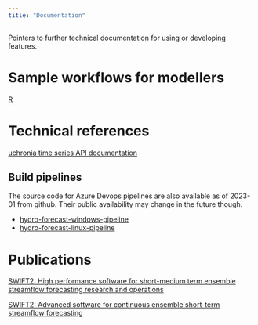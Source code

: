 ```yaml
---
title: "Documentation"
---
```


Pointers to further technical documentation for using or developing features.

# Sample workflows for modellers

[R](./doc/samples/sample_workflows_r.md)

# Technical references

[uchronia time series API documentation](https://csiro-hydroinformatics.github.io/uchronia-ts-doc)

## Build pipelines

The source code for Azure Devops pipelines are also available as of 2023-01 from github. Their public availability may change in the future though.

* [hydro-forecast-windows-pipeline](https://github.com/csiro-hydroinformatics/hydro-forecast-windows-pipeline)
* [hydro-forecast-linux-pipeline](https://github.com/csiro-hydroinformatics/hydro-forecast-linux-pipeline)

# Publications

[SWIFT2: High performance software for short-medium term ensemble streamflow forecasting research and operations](https://www.mssanz.org.au/modsim2015/L15/perraud.pdf)

[SWIFT2: Advanced software for continuous ensemble short-term streamflow forecasting ](https://search.informit.com.au/documentSummary;dn=823693257390059;res=IELENG)
